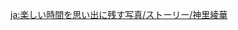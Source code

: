 {{TPRGT Story
|character          = Kamisato Ayaka
|date               = 2022-09-28
|zh                 = 
;今天是神里绫华的生日哦，我们快去为她庆祝吧！
:'''派蒙：'''好久没有和绫华一起出来玩了， 今天真开心！
:'''派蒙：'''除了那张可恶的纸签，呜…
:'''旅行者：'''三人一起求的签，偏偏只有派蒙抽中了凶。
:'''派蒙：'''哼，我还没看到你们两个的签文呢！
:'''派蒙：'''让我看看…哇，你们怎么都是大吉！
:'''派蒙：'''「所求之事心想则成。」
:'''派蒙：'''好厉害！绫华，快趁着今天多许几个愿望吧！
:'''神里绫华：'''欸？
:'''神里绫华：'''愿望的话，刚刚已经在心里许过了哦。
:'''旅行者：'''许了什么样的愿望？
:'''神里绫华：'''嗯…
:'''神里绫华：'''保密。
|dialogue_review_zh =「所求之事心想则成。」
|en                 =
;Today is [[Kamisato Ayaka]]'s birthday, let's go and celebrate with her!
:'''Paimon:''' It's been a while since we've gone out with Ayaka like this! Today's such a happy day!
:'''Paimon:''' Except for those cursed fortune slips... *sob*
:'''Traveler:''' We all drew our fortune slips together, but Paimon's somehow the only one who drew "Great Misfortune."
:'''Paimon:''' Hmph, I still haven't read your fortunes yet!
:'''Paimon:''' Let me have a look... Wow, how did the you two ''both'' get "Great Fortune"?!
:'''Paimon:''' "Everything you wish for is within your grasp."
:'''Paimon:''' That's so cool! Ayaka, you should seize this opportunity and make a few more wishes today!
:'''Kamisato Ayaka:''' Huh?
:'''Kamisato Ayaka:''' Oh, well, I've already made a wish in my heart.
:'''Paimon:''' What kind of wish did you make?
:'''Kamisato Ayaka:''' Mmm...
:'''Kamisato Ayaka:''' It's a secret.
|dialogue_review_en = "Everything you wish for is within your grasp."
}}


<!-- interwikis -->
[[ja:楽しい時間を思い出に残す写真/ストーリー/神里綾華]]